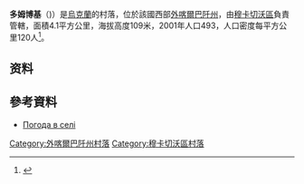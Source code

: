 {{coord|48|27|48|N|22|32|32|E|scale:100000|display=title}}

'''多姆博基'''（{{uk|Домбоки}})）是[[烏克蘭|烏克蘭]]的村落，位於該國西部[[外喀爾巴阡州|外喀爾巴阡州]]，由[[穆卡切沃區|穆卡切沃區]]負責管轄，面積4.1平方公里，海拔高度109米，2001年人口493，人口密度每平方公里120人<ref name="populatie_ucraina_2001">{{Citat web|url=http://database.ukrcensus.gov.ua/MULT/Dialog/varval.asp?ma=19A050501_02_021&ti=19A050501_02_021.%20Distribution%20of%20the%20population%20by%20native%20language,%20Zakarpatska%20oblast%20(1,2,3,4)&path=../Database/Census/05/01/01/&lang=2&multilang=en|publisher=Institutul Național de Statistică al Ucrainei|title=Rezultatele recensământului din 2001 cu structura lingvistică a regiunii Transcarpatia pe localități|accessdate=2014-08-25}}</ref>。

==资料==
{{reflist}}
==參考資料==
*[http://weather.in.ua/ua/zakarpatskaja/7178 Погода в селі ]{{Wayback|url=http://weather.in.ua/ua/zakarpatskaja/7178 |date=20111221130040 }}

{{DEFAULTSORT:Домбоки}}

[[Category:外喀爾巴阡州村落|Category:外喀爾巴阡州村落]]
[[Category:穆卡切沃區村落|Category:穆卡切沃區村落]]


{{Zakarpattia-geo-stub}}